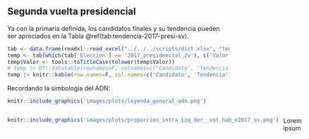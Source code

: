 ## Segunda vuelta presidencial

Ya con la primaria definida, los candidatos finales y su tendencia pueden ser apreciados en la Tabla \@ref(tab:tendencia-2017-presi-sv).

```r
tab <- data.frame(readxl::read_excel("../../../scripts/dict.xlsx", "tendencia"))
temp <- tab[which(tab['Elección'] == '2017_presidencial_2v'), c('Valor', "label")]
temp$Valor <- tools::toTitleCase(tolower(temp$Valor))
# temp |> DT::datatable(rownames=F, colnames=c('Candidato', 'Tendencia'), options = list(dom = 't'))
temp |> knitr::kable(row.names=F, col.names=c('Candidato', 'Tendencia'), caption='Candidatos y su tendencia')
```


Recordando la simbología del ADN:

```r
knitr::include_graphics('images/plots/leyenda_general_adn.png')
```

:::: {style="display: grid; grid-template-columns: 1fr 1fr; grid-column-gap: 10px;"}

::: {}
<!-- Lado izquierdo -->
```r
knitr::include_graphics('images/plots/proporcion_intra_izq_der__vot_hab_e2017_sv.png')
```
:::

::: {}
<!-- Lado derecho -->
Lorem ipsum

:::

::::